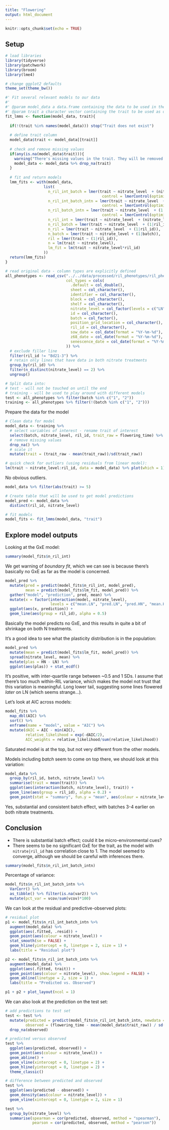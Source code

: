 ```yaml
---
title: "Flowering"
output: html_document
---
```


```r
knitr::opts_chunk$set(echo = TRUE)
```

## Setup

```r
# load libraries
library(tidyverse)
library(patchwork)
library(broom)
library(lme4)

# change ggplot2 defaults
theme_set(theme_bw())
```

```r
#' Fit several relevant models to our data
#'
#' @param model_data a data.frame containing the data to be used in the model
#' @param trait a character vector containing the trait to be used as outcome variable
fit_lmms <- function(model_data, trait){
  
  if(!(trait %in% names(model_data))) stop("Trait does not exist")
  
  # define trait column
  model_data$trait <- model_data[[trait]]
  
  # check and remove missing values
  if(any(is.na(model_data$trait))){
    warning("There's missing values in the trait. They will be removed.\n")
    model_data <- model_data %>% drop_na(trait)
  }
  
  # fit and return models
  lmm_fits <- with(model_data,
                 list(
                   n_ril_int_batch = lmer(trait ~ nitrate_level  + (nitrate_level|ril_id) + (1|batch),
                                           control = lmerControl(optimizer ="Nelder_Mead")),
                   n_ril_int_batch_intn = lmer(trait ~ nitrate_level  + (nitrate_level|ril_id) + (nitrate_level|batch),
                                           control = lmerControl(optimizer ="Nelder_Mead")),
                   n_ril_batch_intn = lmer(trait ~ nitrate_level  + (1|ril_id) + (nitrate_level|batch),
                                           control = lmerControl(optimizer ="Nelder_Mead")),
                   n_ril_int = lmer(trait ~ nitrate_level  + (nitrate_level|ril_id)),
                   n_ril_batch = lmer(trait ~ nitrate_level  + (1|ril_id) + (1|batch)),
                   n_ril = lmer(trait ~ nitrate_level  + (1|ril_id)),
                   n_batch = lmer(trait ~ nitrate_level + (1|batch)),
                   ril = lmer(trait ~ (1|ril_id)),
                   n = lm(trait ~ nitrate_level),
                   lm_fit = lm(trait ~ nitrate_level*ril_id)
                 ))
  return(lmm_fits)
}
```


```r
# read original data - column types are explicitly defined
all_phenotypes <- read_csv("../../data/processed/ril_phenotypes/ril_phenotypic_data.csv",
                           col_types = cols(
                             .default = col_double(),
                             sheet = col_character(),
                             identifier = col_character(),
                             block = col_character(),
                             shelf = col_character(),
                             nitrate_level = col_factor(levels = c("LN", "HN")),
                             id = col_character(),
                             batch = col_factor(),
                             position_grid_location = col_character(),
                             ril_id = col_character(),
                             sow_date = col_date(format = "%Y-%m-%d"),
                             z68_date = col_date(format = "%Y-%m-%d"),
                             senescence_date = col_date(format = "%Y-%m-%d")
                           )) %>% 
  # exclude filler line
  filter(ril_id != "Bd21-3") %>% 
  # retain only lines that have data in both nitrate treatments
  group_by(ril_id) %>% 
  filter(n_distinct(nitrate_level) == 2) %>% 
  ungroup()

# Split data into:
# test - will not be touched on until the end
# training - will be used to play around with different models
test <- all_phenotypes %>% filter(batch %in% c("1", "2"))
training <- all_phenotypes %>% filter(!(batch %in% c("1", "2")))
```

Prepare the data for the model

```r
# Clean data for model
model_data <- training %>% 
  # select variables of interest - rename trait of interest
  select(batch, nitrate_level, ril_id, trait_raw = flowering_time) %>% 
  # remove missing values
  drop_na() %>% 
  # scale it
  mutate(trait = (trait_raw - mean(trait_raw))/sd(trait_raw))

# quick check for outliers (using residuals from linear model):
lm(trait ~ nitrate_level:ril_id, data = model_data) %>% plot(which = 1)
```

No obvious outliers.

```r
model_data %>% filter(abs(trait) >= 5)
```


```r
# Create table that will be used to get model predictions
model_pred <- model_data %>% 
  distinct(ril_id, nitrate_level)

# fit models
model_fits <- fit_lmms(model_data, "trait")
```


## Explore model outputs

Looking at the GxE model:

```r
summary(model_fits$n_ril_int)
```

We get warning of _boundary fit_, which we can see is because there's basically no GxE as far as the model is concerned.

```r
model_pred %>% 
  mutate(pred = predict(model_fits$n_ril_int, model_pred),
         mean = predict(model_fits$lm_fit, model_pred)) %>% 
  gather("model", "prediction", pred, mean) %>% 
  mutate(x = factor(interaction(model, nitrate_level), 
                    levels = c("mean.LN", "pred.LN", "pred.HN", "mean.HN"))) %>% 
  ggplot(aes(x, prediction)) +
  geom_line(aes(group = ril_id), alpha = 0.5)
```

Basically the model predicts no GxE, and this results in quite a bit of shrinkage on both N treatments. 

It's a good idea to see what the plasticity distribution is in the population:

```r
model_pred %>% 
  mutate(mean = predict(model_fits$lm_fit, model_pred)) %>% 
  spread(nitrate_level, mean) %>% 
  mutate(plas = HN - LN) %>% 
  ggplot(aes(plas)) + stat_ecdf()
```

It's positive, with inter-quartile range between ~0.5 and 1 SDs. 
I assume that there's too much within-RIL variance, which makes the model not trust that this variation is meaningful. 
Long lower tail, suggesting some lines flowered _later_ on LN (which seems strange...).

Let's look at AIC across models:

```r
model_fits %>% 
  map_dbl(AIC) %>% 
  sort() %>% 
  enframe(name = "model", value = "AIC") %>% 
  mutate(dAIC = AIC - min(AIC),
         relative_likelihood = exp(-dAIC/2),
         AIC_weights = relative_likelihood/sum(relative_likelihood))
```

Saturated model is at the top, but not very different from the other models. 

Models including _batch_ seem to come on top there, we should look at this variation:

```r
model_data %>% 
  group_by(ril_id, batch, nitrate_level) %>% 
  summarise(trait = mean(trait)) %>% 
  ggplot(aes(interaction(batch, nitrate_level), trait)) + 
  geom_line(aes(group = ril_id), alpha = 0.2) +
  geom_point(stat = "summary", fun.y = "mean", aes(colour = nitrate_level), size = 3)
```

Yes, substantial and consistent batch effect, with batches 3-4 earlier on both nitrate treatments.


## Conclusion

- There is substantial batch effect; could it be micro-environmental cues?
- There seems to be no significant GxE for the trait, as the model with `nitrate|ril_id` has correlation close to 1. The model seemed to converge, although we should be careful with inferences there. 

```r
summary(model_fits$n_ril_int_batch_intn)
```

Percentage of variance:

```r
model_fits$n_ril_int_batch_intn %>% 
  VarCorr() %>% 
  as_tibble() %>% filter(is.na(var2)) %>% 
  mutate(pct_var = vcov/sum(vcov)*100)
```

We can look at the residual and predictive-observed plots:

```r
# residual plot
p1 <- model_fits$n_ril_int_batch_intn %>% 
  augment(model_data) %>% 
  ggplot(aes(.fitted, .resid)) +
  geom_point(aes(colour = nitrate_level)) + 
  stat_smooth(se = FALSE) +
  geom_hline(yintercept = 0, linetype = 2, size = 1) +
  labs(title = "Residual plot")

p2 <- model_fits$n_ril_int_batch_intn %>% 
  augment(model_data) %>% 
  ggplot(aes(.fitted, trait)) +
  geom_point(aes(colour = nitrate_level), show.legend = FALSE) + 
  geom_abline(linetype = 2, size = 1) +
  labs(title = "Predicted vs. Observed")

p1 + p2 + plot_layout(ncol = 1)
```

We can also look at the prediction on the test set:

```r
# add predictions to test set
test <- test %>% 
  mutate(predicted = predict(model_fits$n_ril_int_batch_intn, newdata = test, allow.new.levels = TRUE),
         observed = (flowering_time - mean(model_data$trait_raw)) / sd(model_data$trait_raw)) %>% 
  drop_na(observed)

# predicted versus observed
test %>% 
  ggplot(aes(predicted, observed)) +
  geom_point(aes(colour = nitrate_level)) +
  geom_abline() +
  geom_vline(xintercept = 0, linetype = 2) +
  geom_hline(yintercept = 0, linetype = 2) +
  theme_classic()

# difference between predicted and observed
test %>% 
  ggplot(aes(predicted - observed)) +
  geom_density(aes(colour = nitrate_level)) +
  geom_vline(xintercept = 0, linetype = 2, size = 1)

test %>% 
  group_by(nitrate_level) %>% 
  summarise(spearman = cor(predicted, observed, method = "spearman"),
            pearson = cor(predicted, observed, method = "pearson"))
```


